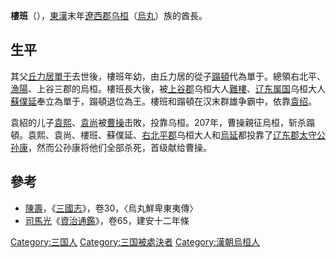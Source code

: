 '''樓班'''（{{bd|？||207年||catIdx=L}}），[[東漢|東漢]]末年[[遼西郡|遼西郡]][[乌桓|乌桓]]（[[烏丸|烏丸]]）族的酋長。
== 生平 ==
其父[[丘力居|丘力居]][[單于|單于]]去世後，樓班年幼，由丘力居的從子[[蹋頓|蹋頓]]代為單于。總領右北平、[[漁陽|漁陽]]、上谷三郡的烏桓。樓班長大後，被[[上谷郡|上谷郡]]乌桓大人[[難樓|難樓]]、[[辽东属国|辽东属国]]乌桓大人[[蘇僕延|蘇僕延]]奉立為單于，蹋頓退位為王。樓班和蹋頓在汉末群雄争霸中，依靠[[袁绍|袁绍]]。

袁紹的儿子[[袁熙|袁熙]]、[[袁尚|袁尚]]被[[曹操|曹操]]击敗，投靠乌桓。207年，曹操親征烏桓，斩杀蹋頓。袁熙、袁尚、樓班、蘇僕延、[[右北平郡|右北平郡]]乌桓大人和[[烏延|烏延]]都投靠了[[辽东郡|辽东郡]][[太守|太守]][[公孙康|公孙康]]，然而公孙康将他们全部杀死，首级献给曹操。

== 參考 ==
*[[陳壽|陳壽]]，《[[三國志|三國志]]》，卷30，〈烏丸鮮卑東夷傳〉
*[[司馬光|司馬光]]《[[資治通鑑|資治通鑑]]》，卷65，建安十二年條

[[Category:三国人|Category:三国人]]
[[Category:三国被處決者|Category:三国被處決者]]
[[Category:漢朝烏桓人|Category:漢朝烏桓人]]